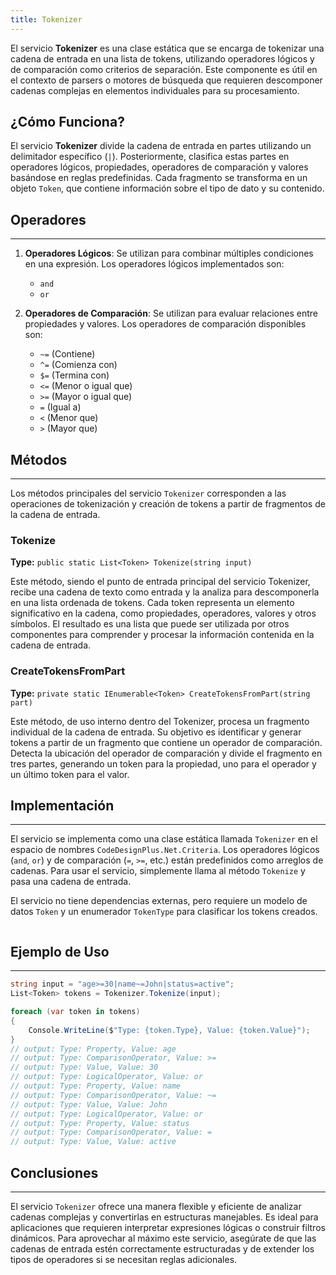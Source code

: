 ```yaml
---
title: Tokenizer
---
```



El servicio **Tokenizer** es una clase estática que se encarga de tokenizar una cadena de entrada en una lista de tokens, utilizando operadores lógicos y de comparación como criterios de separación. Este componente es útil en el contexto de parsers o motores de búsqueda que requieren descomponer cadenas complejas en elementos individuales para su procesamiento.

## ¿Cómo Funciona?

El servicio **Tokenizer** divide la cadena de entrada en partes utilizando un delimitador específico (`|`). Posteriormente, clasifica estas partes en operadores lógicos, propiedades, operadores de comparación y valores basándose en reglas predefinidas. Cada fragmento se transforma en un objeto `Token`, que contiene información sobre el tipo de dato y su contenido.

## Operadores
---

1. **Operadores Lógicos**: Se utilizan para combinar múltiples condiciones en una expresión. Los operadores lógicos implementados son:
    - `and`
    - `or`

2. **Operadores de Comparación**: Se utilizan para evaluar relaciones entre propiedades y valores. Los operadores de comparación disponibles son:

    - `~=` (Contiene)
    - `^=` (Comienza con)
    - `$=` (Termina con)
    - `<=` (Menor o igual que)
    - `>=` (Mayor o igual que)
    - `=` (Igual a)
    - `<` (Menor que)
    - `>` (Mayor que)

## Métodos
---

Los métodos principales del servicio `Tokenizer` corresponden a las operaciones de tokenización y creación de tokens a partir de fragmentos de la cadena de entrada.

### Tokenize
**Type:** `public static List<Token> Tokenize(string input)`

Este método, siendo el punto de entrada principal del servicio Tokenizer, recibe una cadena de texto como entrada y la analiza para descomponerla en una lista ordenada de tokens. Cada token representa un elemento significativo en la cadena, como propiedades, operadores, valores y otros símbolos. El resultado es una lista que puede ser utilizada por otros componentes para comprender y procesar la información contenida en la cadena de entrada.

### CreateTokensFromPart
**Type:** `private static IEnumerable<Token> CreateTokensFromPart(string part)`

Este método, de uso interno dentro del Tokenizer, procesa un fragmento individual de la cadena de entrada. Su objetivo es identificar y generar tokens a partir de un fragmento que contiene un operador de comparación. Detecta la ubicación del operador de comparación y divide el fragmento en tres partes, generando un token para la propiedad, uno para el operador y un último token para el valor.

## Implementación
---

El servicio se implementa como una clase estática llamada `Tokenizer` en el espacio de nombres `CodeDesignPlus.Net.Criteria`. Los operadores lógicos (`and`, `or`) y de comparación (`=`, `>=`, etc.) están predefinidos como arreglos de cadenas. Para usar el servicio, simplemente llama al método `Tokenize` y pasa una cadena de entrada.

El servicio no tiene dependencias externas, pero requiere un modelo de datos `Token` y un enumerador `TokenType` para clasificar los tokens creados.

```csharp url="packages/CodeDesignPlus.Net.Criteria/src/CodeDesignPlus.Net.Criteria/Tokenizer.cs" 
```


## Ejemplo de Uso
---

```csharp
string input = "age>=30|name~=John|status=active";
List<Token> tokens = Tokenizer.Tokenize(input);

foreach (var token in tokens)
{
    Console.WriteLine($"Type: {token.Type}, Value: {token.Value}");
}
// output: Type: Property, Value: age
// output: Type: ComparisonOperator, Value: >=
// output: Type: Value, Value: 30
// output: Type: LogicalOperator, Value: or
// output: Type: Property, Value: name
// output: Type: ComparisonOperator, Value: ~=
// output: Type: Value, Value: John
// output: Type: LogicalOperator, Value: or
// output: Type: Property, Value: status
// output: Type: ComparisonOperator, Value: =
// output: Type: Value, Value: active
```

## Conclusiones
---

El servicio `Tokenizer` ofrece una manera flexible y eficiente de analizar cadenas complejas y convertirlas en estructuras manejables. Es ideal para aplicaciones que requieren interpretar expresiones lógicas o construir filtros dinámicos. Para aprovechar al máximo este servicio, asegúrate de que las cadenas de entrada estén correctamente estructuradas y de extender los tipos de operadores si se necesitan reglas adicionales.
